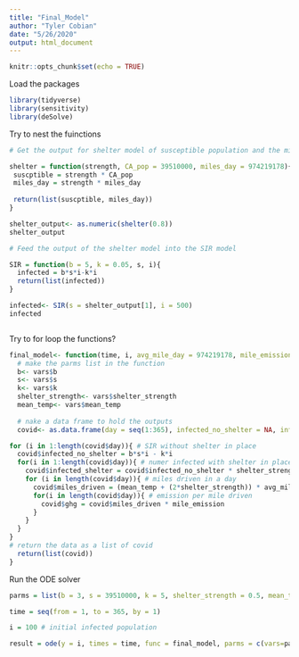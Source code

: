 ```yaml
---
title: "Final_Model"
author: "Tyler Cobian"
date: "5/26/2020"
output: html_document
---
```


```r
knitr::opts_chunk$set(echo = TRUE)
```

Load the packages
```r
library(tidyverse)
library(sensitivity)
library(deSolve)
```


Try to nest the fuinctions
```r
# Get the output for shelter model of susceptible population and the miles driven a day in CA

shelter = function(strength, CA_pop = 39510000, miles_day = 974219178){
 suscptible = strength * CA_pop
 miles_day = strength * miles_day
 
 return(list(suscptible, miles_day))
}

shelter_output<- as.numeric(shelter(0.8))
shelter_output

# Feed the output of the shelter model into the SIR model

SIR = function(b = 5, k = 0.05, s, i){
  infected = b*s*i-k*i
  return(list(infected))
}

infected<- SIR(s = shelter_output[1], i = 500)
infected



```

Try to for loop the functions?
```r

final_model<- function(time, i, avg_mile_day = 974219178, mile_emission = 0.411, vars){
  # make the parms list in the function
  b<- vars$b
  s<- vars$s
  k<- vars$k
  shelter_strength<- vars$shelter_strength
  mean_temp<- vars$mean_temp
  
  # nake a data frame to hold the outputs
  covid<- as.data.frame(day = seq(1:365), infected_no_shelter = NA, infected_shelter = NA, miles_driven = NA, ghg = NA)

for (i in 1:length(covid$day)){ # SIR without shelter in place
  covid$infected_no_shelter = b*s*i - k*i 
  for(i in 1:length(covid$day)){ # numer infected with shelter in place
    covid$infected_shelter = covid$infected_no_shelter * shelter_strength
    for (i in length(covid$day)){ # miles driven in a day
      covid$miles_driven = (mean_temp + (2*shelter_strength)) * avg_mile_day
      for(i in length(covid$day)){ # emission per mile driven
        covid$ghg = covid$miles_driven * mile_emission
      }
    }
  }
}
# return the data as a list of covid  
  return(list(covid))
}

```

Run the ODE solver 
```r
parms = list(b = 3, s = 39510000, k = 5, shelter_strength = 0.5, mean_temp = 2)

time = seq(from = 1, to = 365, by = 1)

i = 100 # initial infected population

result = ode(y = i, times = time, func = final_model, parms = c(vars=parms))
```


















